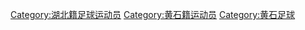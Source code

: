 [[Category:湖北籍足球运动员|Category:湖北籍足球运动员]]
[[Category:黄石籍运动员|Category:黄石籍运动员]]
[[Category:黄石足球|Category:黄石足球]]